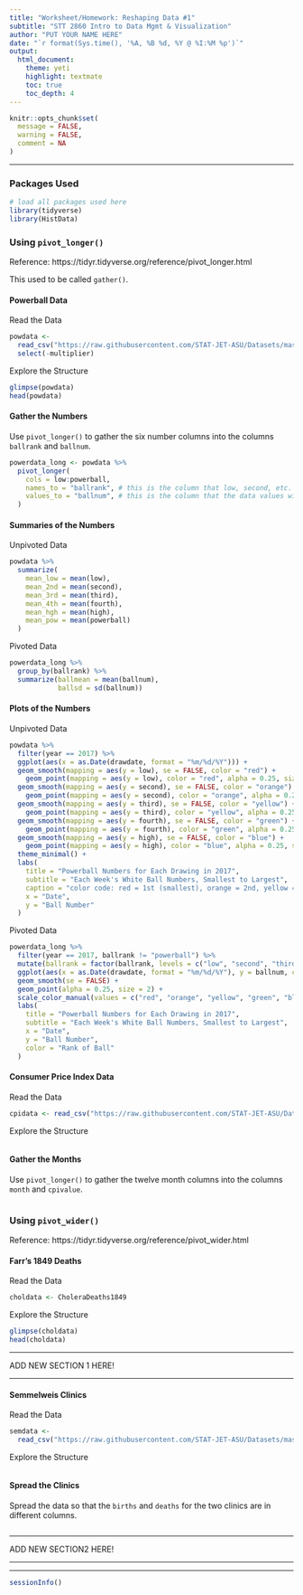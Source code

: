 ```yaml
---
title: "Worksheet/Homework: Reshaping Data #1"
subtitle: "STT 2860 Intro to Data Mgmt & Visualization" 
author: "PUT YOUR NAME HERE"
date: "`r format(Sys.time(), '%A, %B %d, %Y @ %I:%M %p')`"
output: 
  html_document: 
    theme: yeti
    highlight: textmate
    toc: true
    toc_depth: 4 
---
```


```r
knitr::opts_chunk$set(
  message = FALSE,
  warning = FALSE,
  comment = NA
)
```

***

### Packages Used

```r
# load all packages used here
library(tidyverse)
library(HistData)
```

### Using `pivot_longer()`

Reference: https://tidyr.tidyverse.org/reference/pivot_longer.html

This used to be called `gather()`.

#### Powerball Data

Read the Data
```r
powdata <- 
  read_csv("https://raw.githubusercontent.com/STAT-JET-ASU/Datasets/master/Instructor/powerballnumbers.csv") %>% 
  select(-multiplier)
```

Explore the Structure
```r
glimpse(powdata)
head(powdata)
```

#### Gather the Numbers

Use `pivot_longer()` to gather the six number columns into the columns `ballrank` and `ballnum`.

```r
powerdata_long <- powdata %>% 
  pivot_longer(
    cols = low:powerball,
    names_to = "ballrank", # this is the column that low, second, etc. will go to
    values_to = "ballnum", # this is the column that the data values will go to
  )
```

#### Summaries of the Numbers

Unpivoted Data
```r
powdata %>%
  summarize(
    mean_low = mean(low),
    mean_2nd = mean(second),
    mean_3rd = mean(third),
    mean_4th = mean(fourth),
    mean_hgh = mean(high),
    mean_pow = mean(powerball)
  )
```

Pivoted Data
```r
powerdata_long %>% 
  group_by(ballrank) %>% 
  summarize(ballmean = mean(ballnum),
            ballsd = sd(ballnum))
```

#### Plots of the Numbers

Unpivoted Data
```r
powdata %>%
  filter(year == 2017) %>%
  ggplot(aes(x = as.Date(drawdate, format = "%m/%d/%Y"))) +
  geom_smooth(mapping = aes(y = low), se = FALSE, color = "red") +
    geom_point(mapping = aes(y = low), color = "red", alpha = 0.25, size = 2) +
  geom_smooth(mapping = aes(y = second), se = FALSE, color = "orange") +
    geom_point(mapping = aes(y = second), color = "orange", alpha = 0.25, size = 2) +
  geom_smooth(mapping = aes(y = third), se = FALSE, color = "yellow") +
    geom_point(mapping = aes(y = third), color = "yellow", alpha = 0.25, size = 2) +
  geom_smooth(mapping = aes(y = fourth), se = FALSE, color = "green") +
    geom_point(mapping = aes(y = fourth), color = "green", alpha = 0.25, size = 2) +
  geom_smooth(mapping = aes(y = high), se = FALSE, color = "blue") +
    geom_point(mapping = aes(y = high), color = "blue", alpha = 0.25, size = 2) +
  theme_minimal() +
  labs(
    title = "Powerball Numbers for Each Drawing in 2017",
    subtitle = "Each Week's White Ball Numbers, Smallest to Largest",
    caption = "color code: red = 1st (smallest), orange = 2nd, yellow = third, green = 4th, blue = 5th (largest)",
    x = "Date",
    y = "Ball Number"
  )
```

Pivoted Data
```r
powerdata_long %>%
  filter(year == 2017, ballrank != "powerball") %>%
  mutate(ballrank = factor(ballrank, levels = c("low", "second", "third", "fourth", "high"))) %>%
  ggplot(aes(x = as.Date(drawdate, format = "%m/%d/%Y"), y = ballnum, color = ballrank)) +
  geom_smooth(se = FALSE) +
  geom_point(alpha = 0.25, size = 2) +
  scale_color_manual(values = c("red", "orange", "yellow", "green", "blue")) +
  labs(
    title = "Powerball Numbers for Each Drawing in 2017",
    subtitle = "Each Week's White Ball Numbers, Smallest to Largest",
    x = "Date",
    y = "Ball Number",
    color = "Rank of Ball"
  )
```

#### Consumer Price Index Data

Read the Data
```r
cpidata <- read_csv("https://raw.githubusercontent.com/STAT-JET-ASU/Datasets/master/Instructor/cpidata2022.csv")
```

Explore the Structure
```r

```

#### Gather the Months

Use `pivot_longer()` to gather the twelve month columns into the columns `month` and `cpivalue`.

```r

```

### Using `pivot_wider()`

Reference: https://tidyr.tidyverse.org/reference/pivot_wider.html

#### Farr's 1849 Deaths

Read the Data
```r
choldata <- CholeraDeaths1849
```

Explore the Structure
```r
glimpse(choldata)
head(choldata)
```

-----------------------

ADD NEW SECTION 1 HERE!

-----------------------

#### Semmelweis Clinics

Read the Data
```r
semdata <- 
  read_csv("https://raw.githubusercontent.com/STAT-JET-ASU/Datasets/master/Instructor/semmelweisannualbyclinic.csv")
```

Explore the Structure
```r

```

#### Spread the Clinics

Spread the data so that the `births` and `deaths` for the two clinics are in different columns.

```r

```

-----------------------

ADD NEW SECTION2  HERE!

-----------------------



***
```r
sessionInfo()
```

